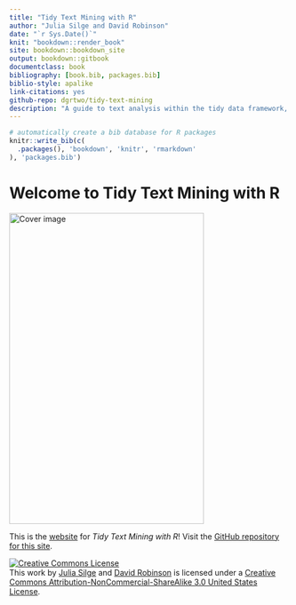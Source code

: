 ```yaml
--- 
title: "Tidy Text Mining with R"
author: "Julia Silge and David Robinson"
date: "`r Sys.Date()`"
knit: "bookdown::render_book"
site: bookdown::bookdown_site
output: bookdown::gitbook
documentclass: book
bibliography: [book.bib, packages.bib]
biblio-style: apalike
link-citations: yes
github-repo: dgrtwo/tidy-text-mining
description: "A guide to text analysis within the tidy data framework, using the tidytext package and other tidy tools"
---
```


```r
# automatically create a bib database for R packages
knitr::write_bib(c(
  .packages(), 'bookdown', 'knitr', 'rmarkdown'
), 'packages.bib')
```

# Welcome to Tidy Text Mining with R {-}

<img src="images/tidycover.png" width="350" height="560" alt="Cover image" />


This is the [website](http://tidytextmining.com/) for *Tidy Text Mining with R*! Visit the [GitHub repository for this site](https://github.com/dgrtwo/tidy-text-mining).

<a rel="license" href="http://creativecommons.org/licenses/by-nc-sa/3.0/us/"><img alt="Creative Commons License" style="border-width:0" src="https://i.creativecommons.org/l/by-nc-sa/3.0/us/88x31.png" /></a><br />This work by [Julia Silge](http://juliasilge.com/) and [David Robinson](http://varianceexplained.org/) is licensed under a <a rel="license" href="http://creativecommons.org/licenses/by-nc-sa/3.0/us/">Creative Commons Attribution-NonCommercial-ShareAlike 3.0 United States License</a>.
